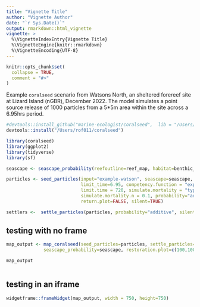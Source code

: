 ```yaml
---
title: "Vignette Title"
author: "Vignette Author"
date: "`r Sys.Date()`"
output: rmarkdown::html_vignette
vignette: >
  %\VignetteIndexEntry{Vignette Title}
  %\VignetteEngine{knitr::rmarkdown}
  %\VignetteEncoding{UTF-8}
---
```


```r
knitr::opts_chunk$set(
  collapse = TRUE,
  comment = "#>"
)
```

Example `coralseed` scenario from Watsons North, an sheltered forereef site at Lizard Island (nGBR), December 2022. The model simulates a point source release of 1000 particles from a 5\*5m area within the site across a 6.95hrs period.

```r

#devtools::install_github("marine-ecologist/coralseed",  lib = "/Users/rof011/coralseed")
devtools::install("/Users/rof011/coralseed")

library(coralseed)
library(ggplot2)
library(tidyverse)
library(sf)

seascape <- seascape_probability(reefoutline=reef_map, habitat=benthic_map)

particles <- seed_particles(input="example-watson", seascape=seascape,
                            limit_time=6.95, competency.function = "exponential", 
                            limit.time = 720, simulate.mortality = "typeI", 
                            simulate.mortality.n = 0.1, probability="additive",
                            return.plot=FALSE, silent=TRUE)

settlers <-  settle_particles(particles, probability="additive", silent=TRUE)
```

## testing with no frame

```r
map_output <- map_coralseed(seed_particles=particles, settle_particles=settlers, 
              seascape_probability=seascape, restoration.plot=c(100,100)) 

map_output



```

## testing in an iframe

```r

widgetframe::frameWidget(map_output, width = 750, height=750)

```
